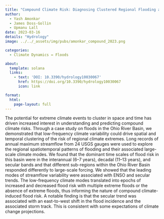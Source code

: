 ```yaml
---
title: "Compound Climate Risk: Diagnosing Clustered Regional Flooding at Inter-Annual and Longer Time Scales"
author:
  - Yash Amonkar
  - James Doss-Gollin
  - Upmanu Lall
date: 2023-03-16
details: "Hydrology"
image: ../../_assets/img/pubs/amonkar_compound_2023.png

categories:
  - Climate Dynamics ↔️ Floods

about:
  template: solana
  links:
    - text: 'DOI: 10.3390/hydrology10030067'
      href: https://doi.org/10.3390/hydrology10030067
      icon: link

format:
  html:
    page-layout: full
---
```


The potential for extreme climate events to cluster in space and time has driven increased interest in understanding and predicting compound climate risks. Through a case study on floods in the Ohio River Basin, we demonstrated that low-frequency climate variability could drive spatial and temporal clustering of the risk of regional climate extremes. Long records of annual maximum streamflow from 24 USGS gauges were used to explore the regional spatiotemporal patterns of flooding and their associated large-scale climate modes. We found that the dominant time scales of flood risk in this basin were in the interannual (6–7 years), decadal (11–13 years), and secular bands and that different sub-regions within the Ohio River Basin responded differently to large-scale forcing. We showed that the leading modes of streamflow variability were associated with ENSO and secular trends. The low-frequency climate modes translated into epochs of increased and decreased flood risk with multiple extreme floods or the absence of extreme floods, thus informing the nature of compound climate-induced flood risk. A notable finding is that the secular trend was associated with an east-to-west shift in the flood incidence and the associated storm track. This is consistent with some expectations of climate change projections.